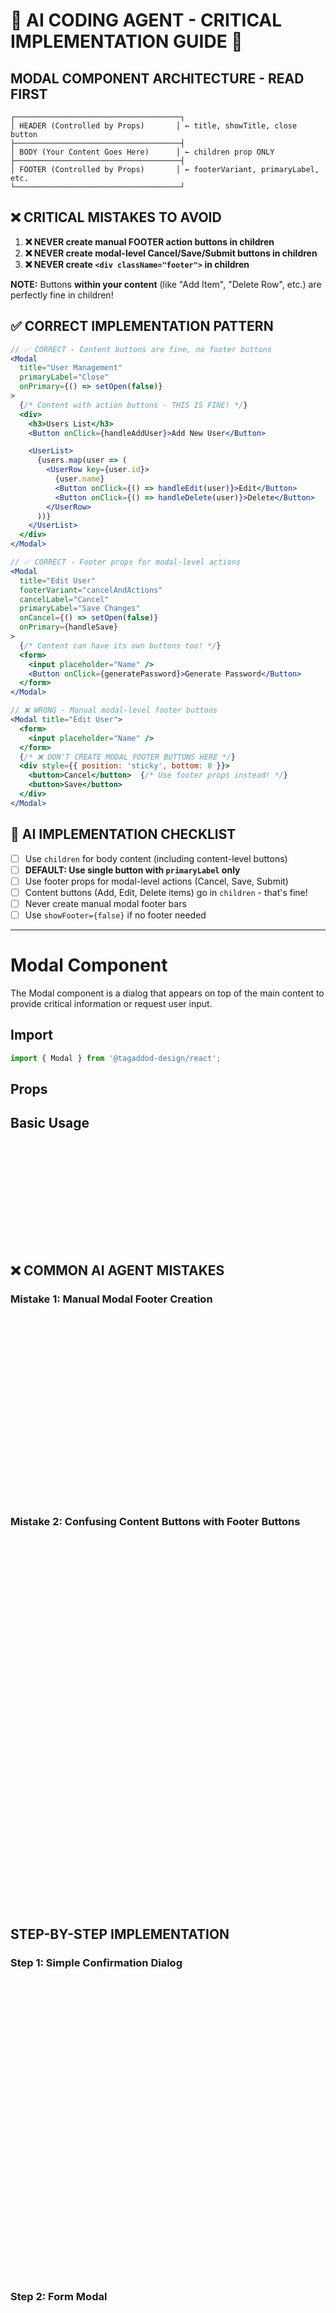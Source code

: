 
<Meta of={ModalStories} />

# 🚨 AI CODING AGENT - CRITICAL IMPLEMENTATION GUIDE 🚨

## MODAL COMPONENT ARCHITECTURE - READ FIRST
```
┌─────────────────────────────────────┐
│ HEADER (Controlled by Props)       │ ← title, showTitle, close button
├─────────────────────────────────────┤
│ BODY (Your Content Goes Here)      │ ← children prop ONLY
├─────────────────────────────────────┤
│ FOOTER (Controlled by Props)       │ ← footerVariant, primaryLabel, etc.
└─────────────────────────────────────┘
```

## ❌ CRITICAL MISTAKES TO AVOID
1. **❌ NEVER create manual FOOTER action buttons in children**
2. **❌ NEVER create modal-level Cancel/Save/Submit buttons in children**
3. **❌ NEVER create `<div className="footer">` in children**

**NOTE:** Buttons **within your content** (like "Add Item", "Delete Row", etc.) are perfectly fine in children!

## ✅ CORRECT IMPLEMENTATION PATTERN
```jsx
// ✅ CORRECT - Content buttons are fine, no footer buttons
<Modal
  title="User Management"
  primaryLabel="Close"
  onPrimary={() => setOpen(false)}
>
  {/* Content with action buttons - THIS IS FINE! */}
  <div>
    <h3>Users List</h3>
    <Button onClick={handleAddUser}>Add New User</Button>

    <UserList>
      {users.map(user => (
        <UserRow key={user.id}>
          {user.name}
          <Button onClick={() => handleEdit(user)}>Edit</Button>
          <Button onClick={() => handleDelete(user)}>Delete</Button>
        </UserRow>
      ))}
    </UserList>
  </div>
</Modal>

// ✅ CORRECT - Footer props for modal-level actions
<Modal
  title="Edit User"
  footerVariant="cancelAndActions"
  cancelLabel="Cancel"
  primaryLabel="Save Changes"
  onCancel={() => setOpen(false)}
  onPrimary={handleSave}
>
  {/* Content can have its own buttons too! */}
  <form>
    <input placeholder="Name" />
    <Button onClick={generatePassword}>Generate Password</Button>
  </form>
</Modal>

// ❌ WRONG - Manual modal-level footer buttons
<Modal title="Edit User">
  <form>
    <input placeholder="Name" />
  </form>
  {/* ❌ DON'T CREATE MODAL FOOTER BUTTONS HERE */}
  <div style={{ position: 'sticky', bottom: 0 }}>
    <button>Cancel</button>  {/* Use footer props instead! */}
    <button>Save</button>
  </div>
</Modal>
```

## 🎯 AI IMPLEMENTATION CHECKLIST
- [ ] Use `children` for body content (including content-level buttons)
- [ ] **DEFAULT: Use single button with `primaryLabel` only**
- [ ] Use footer props for modal-level actions (Cancel, Save, Submit)
- [ ] Content buttons (Add, Edit, Delete items) go in `children` - that's fine!
- [ ] Never create manual modal footer bars
- [ ] Use `showFooter={false}` if no footer needed

---

# Modal Component

The Modal component is a dialog that appears on top of the main content to provide critical information or request user input.

## Import
```jsx
import { Modal } from '@tagaddod-design/react';
```

## Props
<ArgTypes of={Modal} />

## Basic Usage
<Canvas of={ModalStories.Default} />

```jsx
// DEFAULT: Single button pattern (most common)
<Modal
  trigger={<Button>Open Modal</Button>}
  title="Modal Title"
  primaryLabel="OK"           // Single button (DEFAULT)
  onPrimary={() => closeModal()}
>
  <div style={{ padding: '16px' }}>
    Modal content goes here
  </div>
</Modal>
```

## ❌ COMMON AI AGENT MISTAKES

### Mistake 1: Manual Modal Footer Creation
```jsx
// ❌ WRONG - Don't create modal-level footer buttons manually
<Modal title="Delete Confirmation">
  <p>Are you sure?</p>
  <div style={{display: 'flex', justifyContent: 'flex-end', marginTop: '20px'}}>
    <button>Cancel</button>  {/* Modal-level action - use footer props! */}
    <button>Delete</button>
  </div>
</Modal>

// ✅ CORRECT - Use footer props for modal actions
<Modal
  title="Delete Confirmation"
  footerVariant="cancelAndActions"
  cancelLabel="Cancel"
  primaryLabel="Delete"
  onCancel={() => setOpen(false)}
  onPrimary={handleDelete}
>
  <p>Are you sure you want to delete this item?</p>
</Modal>
```

### Mistake 2: Confusing Content Buttons with Footer Buttons
```jsx
// ✅ CORRECT - Content buttons inside children are fine!
<Modal title="User Management" primaryLabel="Close" onPrimary={() => setOpen(false)}>
  <div>
    <h3>Users</h3>
    <Button onClick={handleAddUser}>Add New User</Button>  {/* ✅ Content button - OK! */}

    {users.map(user => (
      <div key={user.id}>
        {user.name}
        <Button onClick={() => editUser(user)}>Edit</Button>  {/* ✅ Content button - OK! */}
      </div>
    ))}
  </div>
</Modal>

// ❌ WRONG - Modal-level footer actions in children
<Modal title="Edit Form">
  <form>
    <input name="email" />
  </form>
  <div style={{position: 'sticky', bottom: 0}}>
    <button>Cancel</button>  {/* ❌ Use footer props instead! */}
    <button>Save</button>
  </div>
</Modal>

// ✅ CORRECT - Footer props for modal actions, content buttons in children
<Modal
  title="Edit Form"
  footerVariant="cancelAndActions"
  cancelLabel="Cancel"
  primaryLabel="Save"
  onCancel={() => setOpen(false)}
  onPrimary={handleSave}
>
  <form>
    <input name="email" />
    <Button onClick={generateEmail}>Generate Email</Button>  {/* ✅ Content button - OK! */}
  </form>
</Modal>
```

## STEP-BY-STEP IMPLEMENTATION

### Step 1: Simple Confirmation Dialog
```jsx
// DEFAULT: Single button for simple confirmations
<Modal
  title="Confirm Action"
  primaryLabel="Continue"        // Single button (DEFAULT)
  onPrimary={() => {
    performAction();
    setShowModal(false);
  }}
  open={showModal}
  onOpenChange={setShowModal}
>
  <div style={{ padding: '16px' }}>
    <p>Click Continue to perform this action.</p>
  </div>
</Modal>

// Only use multiple buttons when user needs choice
<Modal
  title="Confirm Deletion"
  footerVariant="cancelAndActions"  // When user needs to cancel
  cancelLabel="No, Cancel"
  primaryLabel="Yes, Delete"
  onCancel={() => setShowModal(false)}
  onPrimary={() => {
    performAction();
    setShowModal(false);
  }}
>
  <div style={{ padding: '16px' }}>
    <p>Are you sure you want to delete this item?</p>
  </div>
</Modal>
```

### Step 2: Form Modal
```jsx
// DEFAULT: Single button for forms
<Modal
  title="Add New User"
  primaryLabel="Add User"         // Single submit button (DEFAULT)
  onPrimary={() => submitUser(formData)}
>
  <div style={{ padding: '16px', display: 'flex', flexDirection: 'column', gap: '16px' }}>
    <input
      placeholder="Full Name"
      value={formData.name}
      onChange={(e) => setFormData(prev => ({ ...prev, name: e.target.value }))}
    />
    <input
      placeholder="Email"
      value={formData.email}
      onChange={(e) => setFormData(prev => ({ ...prev, email: e.target.value }))}
    />
  </div>
</Modal>
```

### Step 3: Scrollable Content
```jsx
// DEFAULT: Single button for simple acceptance
<Modal
  title="Terms and Conditions"
  scrollable={true}
  maxHeight="60vh"
  primaryLabel="I Understand"     // Single button (DEFAULT)
  onPrimary={() => acceptTerms()}
>
  <div>
    <h3>1. Introduction</h3>
    <p>Long content that will scroll...</p>
    {/* More content sections */}
  </div>
</Modal>

// Use multiple buttons only when user needs choice
<Modal
  title="Terms and Conditions"
  scrollable={true}
  maxHeight="60vh"
  footerVariant="cancelAndActions"  // When user can decline
  cancelLabel="Decline"
  primaryLabel="Accept"
  onCancel={() => setShowModal(false)}
  onPrimary={() => acceptTerms()}
>
  <div>
    <h3>1. Introduction</h3>
    <p>Long content that will scroll...</p>
  </div>
</Modal>
```

## Footer Variants

### Default: Single Button (Most Common)
```jsx
// ✅ DEFAULT: Use this pattern first
<Modal
  primaryLabel="Save"         // Single button (DEFAULT)
  onPrimary={handleSave}
>
  {/* Content only */}
</Modal>
// Renders:                   [Save]
```

### cancelAndActions (Use Only When Multiple Buttons Needed)
```jsx
// Use only when user needs choice between cancel and action
<Modal
  footerVariant="cancelAndActions"
  cancelLabel="Cancel"        // Left side
  primaryLabel="Save"         // Right side
  secondaryLabel="Draft"      // Right side
>
  {/* Content only */}
</Modal>
// Renders: [Cancel]           [Draft] [Save]
```

### swapAndActions
```jsx
<Modal
  footerVariant="swapAndActions"
  swapContent={<span>Auto-saved</span>}  // Left side
  primaryLabel="Publish"                 // Right side
>
  {/* Content only */}
</Modal>
// Renders: [Auto-saved]       [Publish]
```

### actionsOnly
```jsx
<Modal
  footerVariant="actionsOnly"
  primaryLabel="Continue"     // Right side
  secondaryLabel="Back"       // Right side
>
  {/* Content only */}
</Modal>
// Renders:                   [Back] [Continue]
```

## Width Sizes

### Small Width (424px)
<Canvas of={ModalStories.SmallWidth} />
```jsx
<Modal width="small" title="Small Modal">
  <div style={{ padding: '16px' }}>Perfect for confirmations</div>
</Modal>
```

### Medium Width (620px) - Default
<Canvas of={ModalStories.MediumWidth} />
```jsx
<Modal width="medium" title="Medium Modal">
  <div style={{ padding: '16px' }}>Ideal for most content</div>
</Modal>
```

### Large Width (980px)
<Canvas of={ModalStories.LargeWidth} />
```jsx
<Modal width="large" title="Large Modal">
  <div style={{ padding: '16px' }}>For complex content</div>
</Modal>
```

### Custom Width
<Canvas of={ModalStories.CustomWidth} />
```jsx
<Modal width="custom" customWidth="50rem" title="Custom Width">
  <div style={{ padding: '16px' }}>Custom dimensions</div>
</Modal>
```

## Content Padding Control

### Default Padding
<Canvas of={ModalStories.Default} />
```jsx
<Modal title="Default Padding">
  <div>Content with default padding (--t-space-500)</div>
</Modal>
```

### Custom Padding
<Canvas of={ModalStories.CustomContentPadding} />
```jsx
<Modal contentPadding="var(--t-space-700)" title="Custom Padding">
  <div>Content with larger padding</div>
</Modal>
```

### No Padding
<Canvas of={ModalStories.NoContentPadding} />
```jsx
<Modal contentPadding="0" title="No Padding">
  <div style={{ padding: '16px', backgroundColor: '#f0f0f0' }}>
    Custom layout control
  </div>
</Modal>
```

## Component Integration

### With Select Components
<Canvas of={ModalStories.FormWithSelect} />
```jsx
<Modal
  title="User Preferences"
  scrollable={true}
  maxHeight="500px"
  footerVariant="cancelAndActions"
  primaryLabel="Save"
>
  <div style={{ padding: '16px', display: 'flex', flexDirection: 'column', gap: '16px' }}>
    <Select
      label="Country"
      options={countryOptions}
      value={preferences.country}
      onValueChange={(value) => setPreferences(prev => ({ ...prev, country: value }))}
    />
    <Select
      label="Language"
      options={languageOptions}
      value={preferences.language}
      onValueChange={(value) => setPreferences(prev => ({ ...prev, language: value }))}
    />
  </div>
</Modal>
```

### Scrollable Content Example
<Canvas of={ModalStories.ScrollableContent} />

## RTL Support

The Modal automatically supports RTL when used with ThemeProvider:

```jsx
import { ThemeProvider } from '@tagaddod-design/react';

<ThemeProvider defaultDirection="rtl" defaultLocale="ar">
  <Modal
    title="عنوان النافذة"
    cancelLabel="إلغاء"
    primaryLabel="تأكيد"
  >
    <div style={{ padding: '16px', textAlign: 'right' }}>
      محتوى النافذة باللغة العربية
    </div>
  </Modal>
</ThemeProvider>
```

### Arabic Content Example
<Canvas of={ModalStories.ArabicContent} />

## Common Use Cases

### Confirmation Dialog
```jsx
const DeleteConfirmation = ({ item, onConfirm }) => (
  <Modal
    title="Confirm Deletion"
    width="small"
    footerVariant="cancelAndActions"
    cancelLabel="Keep Item"
    primaryLabel={`Delete ${item.type}`}
    onCancel={closeModal}
    onPrimary={() => onConfirm(item.id)}
  >
    <div style={{ padding: '16px', textAlign: 'center' }}>
      <p>Delete <strong>{item.name}</strong>?</p>
    </div>
  </Modal>
);
```

### Information Display
```jsx
<Modal
  title="User Details"
  showFooter={false}  // No modal-level actions needed
>
  <div style={{ padding: '16px' }}>
    <h3>John Doe</h3>
    <p><strong>Email:</strong> john@example.com</p>
    <p><strong>Role:</strong> Administrator</p>

    {/* Content buttons are fine in children! */}
    <Button onClick={handleResetPassword}>Reset Password</Button>
    <Button onClick={handleSendEmail}>Send Email</Button>
  </div>
</Modal>
```

### Content Management with Action Buttons
```jsx
<Modal
  title="User Management"
  primaryLabel="Close"
  onPrimary={() => setOpen(false)}
>
  <div style={{ padding: '16px' }}>
    <div style={{ marginBottom: '16px' }}>
      <Button onClick={handleAddUser}>Add New User</Button>
    </div>

    {users.map(user => (
      <div key={user.id} style={{ display: 'flex', gap: '8px', padding: '8px', borderBottom: '1px solid #eee' }}>
        <span>{user.name}</span>
        <Button variant="plain" onClick={() => handleEdit(user)}>Edit</Button>
        <Button variant="plain" tone="critical" onClick={() => handleDelete(user)}>Delete</Button>
      </div>
    ))}
  </div>
</Modal>
```

### Multi-Step Form
```jsx
<Modal
  title={`Step ${currentStep} of 3`}
  footerVariant="cancelAndActions"
  cancelLabel="Cancel"
  primaryLabel={currentStep === 3 ? "Complete" : "Next"}
  secondaryLabel={currentStep > 1 ? "Back" : undefined}
  showSecondaryButton={currentStep > 1}
  onCancel={closeModal}
  onPrimary={currentStep === 3 ? completeForm : nextStep}
  onSecondary={previousStep}
>
  <div style={{ padding: '16px' }}>
    {/* Step content based on currentStep */}
    {currentStep === 1 && <PersonalInfoForm />}
    {currentStep === 2 && <AddressForm />}
    {currentStep === 3 && <ReviewForm />}
  </div>
</Modal>
```

## Header/Footer Control

### Without Title
<Canvas of={ModalStories.WithoutTitle} />
```jsx
<Modal showTitle={false}>
  <div style={{ padding: '16px' }}>Content without title bar</div>
</Modal>
```

### Without Footer
<Canvas of={ModalStories.WithoutFooter} />
```jsx
<Modal title="Info Modal" showFooter={false}>
  <div style={{ padding: '16px' }}>
    Content without action buttons
    <div style={{ marginTop: '16px', textAlign: 'right' }}>
      <Button onClick={closeModal}>Close</Button>
    </div>
  </div>
</Modal>
```

## Advanced Features

### Dynamic Footer Control
<Canvas of={ModalStories.DynamicFooter} />

### Footer Variants Showcase
<Canvas of={ModalStories.CancelAndActions} />
<Canvas of={ModalStories.SwapAndActions} />
<Canvas of={ModalStories.ActionsOnly} />

## Accessibility

The Modal component provides comprehensive accessibility:

- Built on Radix UI Dialog primitive
- Focus management and trapping
- Keyboard navigation (Tab, Escape)
- Proper ARIA attributes
- Screen reader support
- Background scroll prevention

## Technical Details

### CSS Variables
- `--t-z-modal: 1050` - Modal z-index
- `--t-z-drawer-modal: 1070` - Higher z-index when opened from drawer
- Design tokens for colors, spacing, typography

### Browser Support
Compatible with all modern browsers with full RTL support.

---

## 🎯 QUICK REFERENCE FOR AI AGENTS

### ✅ DO THIS (Content with buttons):
```jsx
<Modal
  title="User Management"
  primaryLabel="Close"
  onPrimary={() => setOpen(false)}
>
  <div>
    {/* ✅ Content buttons are fine! */}
    <Button onClick={addUser}>Add User</Button>
    <Button onClick={deleteUser}>Delete</Button>
  </div>
</Modal>
```

### ✅ With footer (modal-level actions):
```jsx
<Modal
  title="Edit Form"
  footerVariant="cancelAndActions"
  cancelLabel="Cancel"  // Modal footer button
  primaryLabel="Save"   // Modal footer button
  onCancel={handleCancel}
  onPrimary={handleSave}
>
  <form>
    {/* ✅ Content buttons are fine here too! */}
    <Button onClick={generatePassword}>Generate Password</Button>
  </form>
</Modal>
```

### ❌ NEVER DO THIS:
```jsx
<Modal title="Edit Form">
  <form>Content</form>
  {/* ❌ Don't create modal footer buttons manually */}
  <div className="footer">
    <button>Cancel</button>  {/* Use footer props! */}
    <button>Save</button>
  </div>
</Modal>
```

**Remember: Content buttons go in `children` (✅), modal footer buttons use props (✅), manual modal footers are wrong (❌)!**